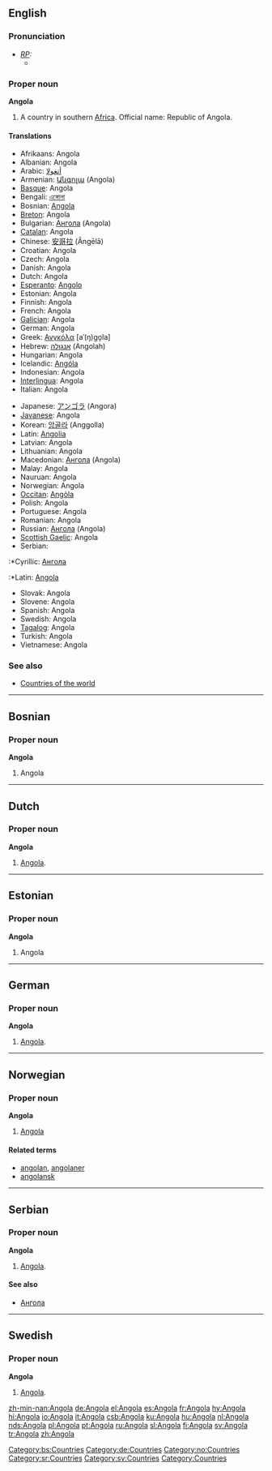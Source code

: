 ==English==

===Pronunciation===
* ''[[RP]]:''
** {{IPA|/æŋˈgəʊlə/}}

===Proper noun===
{{wikipedia}}
'''Angola'''
# A country in southern [[Africa]]. Official name: Republic of Angola.

====Translations====
{{top}}
*Afrikaans: Angola
*Albanian: Angola
*Arabic: [[أنغولا]]
*Armenian: [[Անգոլա]] (Angola)
*[[Basque]]: Angola
*Bengali: [[এঙ্গোলা]]
*Bosnian: [[Angola#Bosnian|Angola]] {{f}}
*[[Breton]]: Angola
*Bulgarian: [[Ангола]] (Angola)
*[[Catalan]]: Angola
*Chinese: [[安哥拉]] (Āngēlā)
*Croatian: Angola {{f}}
*Czech: Angola
*Danish: Angola
*Dutch: Angola
*[[Esperanto]]: [[Angolo]]
*Estonian: Angola
*Finnish: Angola
*French: Angola {{m}}
*[[Galician]]: Angola
*German: Angola
*Greek: [[Ανγκόλα]] [aˈ(ŋ)ɡo̞la] {{f}}
*Hebrew: [[אנגולה]] (Angolah)
*Hungarian: Angola
*Icelandic: [[Angóla]]
*Indonesian: Angola
*[[Interlingua]]: Angola
*Italian: Angola {{f}}
{{mid}}
*Japanese: [[アンゴラ]] (Angora)
*[[Javanese]]: Angola
*Korean: [[앙골라]] (Anggolla)
*Latin: [[Angolia]]
*Latvian: Angola
*Lithuanian: Angola
*Macedonian: [[Ангола]] (Angola)
*Malay: Angola
*Nauruan: Angola
*Norwegian: Angola
*[[Occitan]]: [[Angòla]]
*Polish: Angola
*Portuguese: Angola
*Romanian: Angola {{f}}
*Russian: [[Ангола]] {{f}} (Angola)
*[[Scottish Gaelic]]: Angola
*Serbian:
:*Cyrillic: [[Ангола#Serbian|Ангола]] {{f}}
:*Latin: [[Angola#Serbian|Angola]] {{f}}
*Slovak: Angola
*Slovene: Angola
*Spanish: Angola
*Swedish: Angola
*[[Tagalog]]: Angola
*Turkish: Angola
*Vietnamese: Angola
{{bottom}}

===See also===
*[[Countries of the world]]

----
==Bosnian==
===Proper noun===
'''Angola''' {{f}}
#Angola
[[Category:bs:Countries]]

----
==Dutch==
===Proper noun===
'''Angola'''
# [[#English|Angola]].

----
==Estonian==
===Proper noun===
'''Angola'''

# Angola {{et-country}}

----

==German==
===Proper noun===
'''Angola'''
# [[#English|Angola]].

[[Category:de:Countries]]

----
==Norwegian==
===Proper noun===
[[Category:no:Countries]]
'''Angola'''
#[[#English|Angola]]

====Related terms====
*[[angolan]], [[angolaner]]
*[[angolansk]]

----
==Serbian==
===Proper noun===
'''Angola''' {{f}}
# [[#English|Angola]].

====See also====
*[[Ангола]]

[[Category:sr:Countries]]

----
==Swedish==
===Proper noun===
'''Angola'''
# [[#English|Angola]].

[[Category:sv:Countries]]


[[Category:Countries]]

[[zh-min-nan:Angola]]
[[de:Angola]]
[[el:Angola]]
[[es:Angola]]
[[fr:Angola]]
[[hy:Angola]]
[[hi:Angola]]
[[io:Angola]]
[[it:Angola]]
[[csb:Angola]]
[[ku:Angola]]
[[hu:Angola]]
[[nl:Angola]]
[[nds:Angola]]
[[pl:Angola]]
[[pt:Angola]]
[[ru:Angola]]
[[sl:Angola]]
[[fi:Angola]]
[[sv:Angola]]
[[tr:Angola]]
[[zh:Angola]]